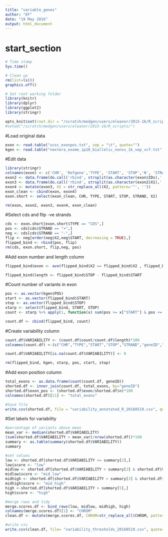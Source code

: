 ```yaml
---
title: "variable_genes"
author: "EF"
date: "19 May 2016"
output: html_document
---
```

# start_section
  
```r

# Time stamp
Sys.time()

# Clean up
rm(list=ls())
graphics.off()

# Set root working folder
library(knitr)
library(dplyr)
library(ggplot2)
library(stringr)

opts_knit$set(root.dir = "/scratch/medgen/users/eleanor/2015-16/R_scripts/")
#setwd("/scratch/medgen/users/eleanor/2015-16/R_scripts/")

```
#Load original data
```r
exon <- read.table("ucsc_exonpos.txt", sep = "\t", quote="")
kgen <- read.table("nextera_exome_ip10_biallelic_nonsv_1k_vep_vcf.txt", header=TRUE, sep = "\t", quote="")

```

#Edit data
```r
library(stringr)
colnames(exon) <- c('CHR', 'Refgene','TYPE', 'START', 'STOP','N', 'STRAND', 'X', 'IDs')
exon2 <- data.frame(do.call('rbind', strsplit(as.character(exon$IDs),';',fixed=TRUE)))
exon3 <- data.frame(do.call('rbind', strsplit(as.character(exon2$X1),' ',fixed=TRUE)))
exon4 <- mutate(exon3, X2 = str_replace_all(X2, pattern='"', ''))
exon_clean <- cbind(exon, exon4)
exon.short <- select(exon_clean, CHR, TYPE, START, STOP, STRAND, X2)

rm(exon, exon2, exon3, exon4, exon_clean)
```

#Select cds and flip -ve strands
```r
cds <- exon.short[exon.short$TYPE == "CDS",]
pos <- cds[cds$STRAND == "+",]
neg <- cds[cds$STRAND == "-",]
flip <- neg[order(neg$X2,neg$START, decreasing = TRUE),]
flipped_bind <- rbind(pos, flip)
rm(cds, exon.short, flip,neg, pos)
```

#Add exon number and length column
```r
flipped_bind$exon <- ave(flipped_bind$X2 == flipped_bind$X2 , flipped_bind$X2, FUN=cumsum)

flipped_bind$length <- flipped_bind$STOP - flipped_bind$START
```

#Count number of variants in exon
```r
pos <- as.vector(kgen$POS)
start <- as.vector(flipped_bind$START)
stop <- as.vector(flipped_bind$STOP)
starp <- select(flipped_bind, START, STOP)
count <- starp %>% apply(1, function(x) sum(pos >= x["START"] & pos <= x["STOP"]))

count.df <- cbind(flipped_bind, count)
```

#Create variability column
```r
count.df$VARIABILITY <- (count.df$count/count.df$length)*100
colnames(count.df) <-(c("CHR","TYPE","START","STOP","STRAND","geneID","exon","length","count","VARIABILITY"))

count.df$VARIABILITY[is.na(count.df$VARIABILITY)] <- 0

rm(flipped_bind, kgen, starp, pos, start, stop)
```

#Add exon position column
```r
total_exons <- as.data.frame(count(count.df, geneID))
shorted.df <- inner_join(count.df, total_exons, by="geneID")
shorted.df$exon_pos <- (shorted.df$exon/shorted.df$n)*100
colnames(shorted.df)[11] <- "total_exons"

#Save file
write.csv(shorted.df, file = "variability_annotated_R_20160519.csv", quote=FALSE)

```

#Set labels for variability
```r
#percentage of variants above mean
mean_var <- median(shorted.df$VARIABILITY)
(sum(shorted.df$VARIABILITY > mean_var)/nrow(shorted.df))*100
summary <- as.table(summary(shorted.df$VARIABILITY))
summary

#set values
low <- shorted.df[shorted.df$VARIABILITY <= summary[2],]
low$score <- "low"
midlow <- shorted.df[shorted.df$VARIABILITY > summary[2] & shorted.df$VARIABILITY <= summary[3],]
midlow$score <- "mid_low"
midhigh <- shorted.df[shorted.df$VARIABILITY > summary[3] & shorted.df$VARIABILITY <= summary[5],]
midhigh$score <- "mid_high"
high <-shorted.df[shorted.df$VARIABILITY > summary[5],]
high$score <- "high"

#merge rows and tidy
merge.scores.df <- bind_rows(low, midlow, midhigh, high)
colnames(merge.scores.df)[1] <- "CHROM"
clean.df <- mutate(merge.scores.df, CHROM=str_replace_all(CHROM, pattern="chr", ""))

#write csv
write.csv(clean.df, file= "variability_thresholds_20160519.csv", quote=FALSE)
```